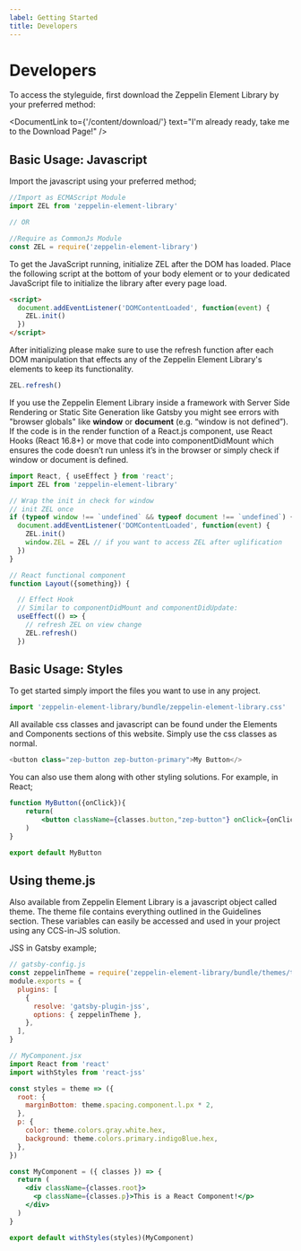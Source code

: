 ```yaml
---
label: Getting Started
title: Developers
---
```



# Developers

To access the styleguide, first download the Zeppelin Element Library by your preferred method:

<DocumentLink
  to={'/content/download/'}
  text="I'm already ready, take me to the Download Page!"
/>

## Basic Usage: Javascript

Import the javascript using your preferred method;

```js
//Import as ECMAScript Module
import ZEL from 'zeppelin-element-library'

// OR

//Require as CommonJs Module
const ZEL = require('zeppelin-element-library')
```

To get the JavaScript running, initialize ZEL after the DOM has loaded. Place the following script at the bottom of your body element or to your dedicated JavaScript file to initialize the library after every page load.

```html
<script>
  document.addEventListener('DOMContentLoaded', function(event) {
    ZEL.init()
  })
</script>
```

After initializing please make sure to use the refresh function after each DOM manipulation that effects any of the Zeppelin Element Library's elements to keep its functionality.

```js
ZEL.refresh()
```

If you use the Zeppelin Element Library inside a framework with Server Side Rendering or Static Site Generation like Gatsby you might see errors with "browser globals" like **window** or **document** (e.g. “window is not defined”).
If the code is in the render function of a React.js component, use React Hooks (React 16.8+) or move that code into componentDidMount which ensures the code doesn’t run unless it’s in the browser or simply check if window or document is defined.

```jsx
import React, { useEffect } from 'react';
import ZEL from 'zeppelin-element-library'

// Wrap the init in check for window
// init ZEL once
if (typeof window !== `undefined` && typeof document !== `undefined`) {
  document.addEventListener('DOMContentLoaded', function(event) {
    ZEL.init()
    window.ZEL = ZEL // if you want to access ZEL after uglification
  })
}

// React functional component
function Layout({something}) {

  // Effect Hook
  // Similar to componentDidMount and componentDidUpdate:
  useEffect(() => {
    // refresh ZEL on view change
    ZEL.refresh()
  })
```

## Basic Usage: Styles

To get started simply import the files you want to use in any project.

```js
import 'zeppelin-element-library/bundle/zeppelin-element-library.css'
```

All available css classes and javascript can be found under the Elements and Components sections of this website.
Simply use the css classes as normal.

```js
<button class="zep-button zep-button-primary">My Button</>
```

You can also use them along with other styling solutions. For example, in React;

```jsx
function MyButton({onClick}){
    return(
        <button className={classes.button,"zep-button"} onClick={onClick}>React Button</>
    )
}

export default MyButton
```

## Using theme.js

Also available from Zeppelin Element Library is a javascript object called theme. The theme file contains
everything outlined in the Guidelines section. These variables can easily be accessed and used in your project using any CCS-in-JS solution.

JSS in Gatsby example;

```jsx
// gatsby-config.js
const zeppelinTheme = require('zeppelin-element-library/bundle/themes/theme.json')
module.exports = {
  plugins: [
    {
      resolve: 'gatsby-plugin-jss',
      options: { zeppelinTheme },
    },
  ],
}

// MyComponent.jsx
import React from 'react'
import withStyles from 'react-jss'

const styles = theme => ({
  root: {
    marginBottom: theme.spacing.component.l.px * 2,
  },
  p: {
    color: theme.colors.gray.white.hex,
    background: theme.colors.primary.indigoBlue.hex,
  },
})

const MyComponent = ({ classes }) => {
  return (
    <div className={classes.root}>
      <p className={classes.p}>This is a React Component!</p>
    </div>
  )
}

export default withStyles(styles)(MyComponent)
```
